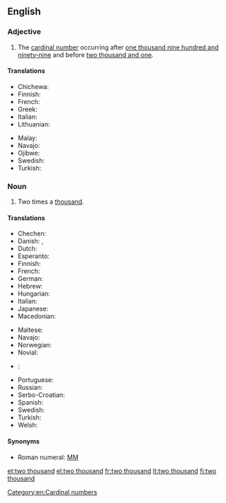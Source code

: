 ==English==

===Adjective===
{{en-adj|?}}

# The [[cardinal number]] occurring after [[one thousand nine hundred and ninety-nine]] and before [[two thousand and one]].

====Translations====
{{trans-top|cardinal number}}
* Chichewa: {{tø|ny|zikwi ziwiri}}
* Finnish: {{t+|fi|kaksituhatta}}
* French: {{t-|fr|deux mille}}
* Greek: {{t+|el|δύο χιλιάδες}}
* Italian: {{t+|it|duemila}}
* Lithuanian: {{t-|lt|du tūkstančiai}}
{{trans-mid}}
* Malay: {{t-|ms|dua ribu}}
* Navajo: {{tø|nv|naakidi mííl}}
* Ojibwe: {{tø|oj|niinzhosagoons}}
* Swedish: {{t-|sv|två tusen}}
* Turkish: {{t-|tr|iki bin}}
{{trans-bottom}}

===Noun===
{{en-noun|?}}

# Two times a [[thousand]].

====Translations====
{{trans-top|two times a thousand}}
* Chechen: {{tø|ce|ши эзар|tr=ši ezar}}
* Danish: {{t-|da|to tusind|n}}, {{t-|da|to tusinde|n}}
* Dutch: {{t-|nl|tweeduizend|f}}
* Esperanto: {{t-|eo|du mil}}
* Finnish: {{t|fi|kaksituhatta}}
* French: {{t-|fr|deux mille}}
* German: {{t-|de|zweitausend|f}}
* Hebrew: {{t-|he|אלפיים|tr=alpayim|sc=Hebr}}
* Hungarian: {{t+|hu|kétezer}}
* Italian: {{t+|it|duemila|m}}
* Japanese: {{t-|ja|二千|tr=nisen}}
* Macedonian: {{t-|mk|две илјади|tr=dve íljadi}}
{{trans-mid}}
* Maltese: {{t-|mt|elfejn}}
* Navajo: {{tø|nv|naakidi mííl}}
* Norwegian: {{t-|no|to tusen}}
* Novial: {{tø|nov|dumil}}
* {{ttbc|pl}}: {{t|pl|[[dwa]] [[tysiące]]}}
* Portuguese: {{t-|pt|dois mil}}
* Russian: {{t+|ru|две тысячи|f|tr=dve týsjači}}
* Serbo-Croatian: {{t-|sh|dvije hiljad|f|sc=Latn}}
* Spanish: {{t-|es|dos mil|m}}
* Swedish: {{t-|sv|två tusen}}
* Turkish: {{t-|tr|iki bin}}
* Welsh: {{t-|cy|dwy fil}}
{{trans-bottom}}

====Synonyms====
* Roman numeral: [[MM]]

[[Category:en:Cardinal numbers]]

[[et:two thousand]]
[[el:two thousand]]
[[fr:two thousand]]
[[lt:two thousand]]
[[fi:two thousand]]